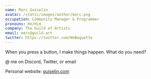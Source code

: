 ```yaml
---
name: Marc Guiselin
avatar: /static/images/author/marc.png
occupation: Community Manager & Programmer
pronouns: He/Him
company: The Guild of Artists
email: marc@guild.art
twitter: https://twitter.com/WeBaguette
---
```


When you press a button, I make things happen. What do you need?

@ me on Discord, Twitter, or email

Personal website: [guiselin.com](http://guiselin.com)
